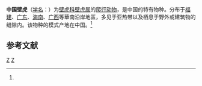 {{Speciesbox 
| genus = Gekko
| species = chinensis
| status = LC
| status_system = IUCN3.1
| image = Gekko_chinensis_1.jpg
| authority = (Gray, 1842)<ref name='id4439'>{{cite web| url =http://www.bioinfo.cn/db05/BjdwSpecies.php?action=view&id=4439| title =中国壁虎| work =《中国动物物种编目数据库》| publisher =中国科学院微生物研究所| author =中国科学院动物研究所| accessdate =2009-04-11| deadurl =yes| archiveurl =https://web.archive.org/web/20160305071931/http://www.bioinfo.cn/db05/BjdwSpecies.php?action=view&id=4439| archivedate =2016-03-05}}</ref>
| range_map = Gekko chinensis distribution.png
}}

'''中国壁虎'''（[[学名|学名]]：{{lang|la|''Gekko chinensis''}}）为[[壁虎科|壁虎科]][[壁虎属|壁虎属]]的[[爬行动物|爬行动物]]，是中国的特有物种。分布于[[福建|福建]]、[[广东|广东]]、[[海南|海南]]、[[广西|广西]]等華南沿岸地區，多见于亚热带以及栖息于野外或建筑物的缝隙内。该物种的模式产地在中国。<ref name='id4439'/>

== 参考文献 ==
{{reflist}}

{{Wikispecies|Gekko chinensis}}
{{Taxonbar|from=Q977565}}

[[Category:壁虎属|Z]]
[[Category:中國特有爬行動物|Z]]